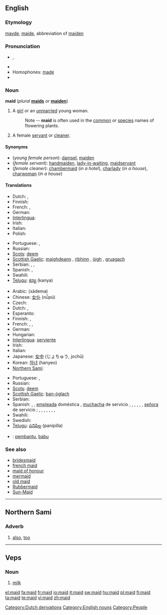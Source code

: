 ==English==
{{wikipedia}}

===Etymology===
{{etyl|enm}} [[mayde]], [[maide]], abbreviation of [[maiden]]

===Pronunciation===
* {{IPA|/meɪd/}}, {{SAMPA|/meId/}}
* {{rhymes|eɪd}}
* Homophones: [[made]]
* {{audio|en-us-maid.ogg|Audio (US)}}

===Noun===
'''maid''' (''plural'' '''[[maids]]''' ''or'' '''[[maiden]]''')

# {{poetic}} A [[girl]] or an [[unmarried]] young woman.
#: Note -- '''maid''' is often used in the [[common]] or [[species]] names of flowering plants.
# A female [[servant]] or [[cleaner]].

====Synonyms====
* (''young female person''): [[damsel]], [[maiden]]
* (''female servant''): [[handmaiden]], [[lady-in-waiting]], [[maidservant]]
* (''female cleaner''): [[chambermaid]] (''in a hotel''), [[charlady]] (''in a house''), [[charwoman]] (''in a house'')

====Translations====
{{trans-top|young female}}
* Dutch: {{t+|nl|meisje|n}}, {{t-|nl|meid|f}}
* Finnish: {{t-|fi|neito}}
* French: {{t+|fr|demoiselle|f}}, {{t+|fr|jeune fille|f}}
* German: {{t+|de|Mädchen|n}}
* [[Interlingua]]: {{t|ia|senioretta|xs=Interlingua}}
* Irish: {{t+|ga|cailín|m|xs=Irish}}
* Italian: {{t+|it|signorina|f}}
* Polish: {{t+|pl|panna|f}}
{{trans-mid}}
* Portuguese: {{t+|pt|donzela|f}}, {{t+|pt|moça|f}}
* Russian: {{t+|ru|девица|f|tr=devítsa|sc=Cyrl}}
* [[Scots]]: [[deem]]
* [[Scottish Gaelic]]: [[maighdeann]] {{f}}, [[rìbhinn]] {{f}}, [[òigh]] {{f}}, [[gruagach]] {{f}}
* Serbian: {{t-|sr|deva|f}}, {{t-|sr|devojka}}, {{t-|sr|moma|f}}
* Spanish: {{t+|es|doncella|f}}, {{t+|es|señorita|f}}
* Swahili: {{t|sw|wafanyikazi|xs=Swahili}}
* [[Telugu]]: [[కన్య]] (kanya)
{{trans-bottom}}

{{trans-top|female servant or cleaner}}
* Arabic: {{Arab|[[خادمة]]}} (xādema) {{f}}
* Chinese: [[女仆]] (nǚpú)
* Czech: {{t-|cs|služka|f}}
* Dutch: {{t-|nl|meid|f}}, {{t|nl|dienstmeid|f}}
* Esperanto: {{t-|eo|servistino|xs=Esperanto}}
* Finnish: {{t-|fi|palvelustyttö}}, {{t+|fi|piika}}
* French: {{t+|fr|bonne|f}}, {{t|fr|bonne à tout faire|f}}, {{t+|fr|domestique|f}}
* German: {{t|de|Dienstmädchen|n}}
* Hungarian: {{t-|hu|szobalány}}
* [[Interlingua]]: [[serviente]]
* Irish: {{t+|ga|cailín|m|xs=Irish}}
* Italian: {{t+|it|cameriera|f}}
* Japanese: [[女中]] (じょちゅう, jochū)
* Korean: [[하녀]] (hanyeo)
* [[Northern Sami]]: {{tø|se|biiga}}
{{trans-mid}}
* Portuguese: {{t+|pt|empregada|f}}, {{t-|pt|servente|f}}
* Russian: {{t|ru|горничная|f|tr=górničnaja|sc=Cyrl}}
* [[Scots]]: [[deem]]
* [[Scottish Gaelic]]: [[ban-òglach]] {{f}}
* Serbian: {{t-|sr|sluškinja|f}}
* Spanish: {{italbrac|inoffensive terms}} {{t+|es|criada|f}}, {{t-|es|doméstica|f}}, [[empleada]] doméstica {{f}}, [[muchacha]] de servicio {{f}}, {{t-|es|sirvienta|f}}, {{t|es|asesora del hogar|f}} {{italbrac|Chile|formal usage}}, {{t-|es|asistenta|f}} {{italbrac|Spain}}, {{t-|es|mucama|f}} {{italbrac|Argentina|Uruguay}}, {{t-|es|nana|f}} {{italbrac|Chile}}, [[señora]] de servicio {{f}} {{italbrac|Venezuela}}; {{italbrac|offensive terms}} {{t|es|cachifa|f}} {{italbrac|Venezuela}}, {{t|es|chacha|f}} {{italbrac|Mexico|Spain}}, {{t-|es|cholera|f}} {{italbrac|El Salvador|Guatemala}}, {{t+|es|chopa|f}} {{italbrac|Dominican Republic}}, {{t+|es|fregona|f}} {{italbrac|Spain}}, {{t+|es|gata|f}} {{italbrac|Mexico}}, {{t-|es|muca|f}} {{italbrac|Guatemala}}, {{t|es|nacha|f}} {{italbrac|Honduras}}
* Swahili: {{t|sw|mfanyikazi|xs=Swahili}}
* Swedish: {{t|sv|hembiträde|c}}
* [[Telugu]]: [[పనిపిల్ల]] (panipilla)
{{trans-bottom}}

{{checktrans-top}}
* {{ttbc|Indonesian}}: [[bantu|pembantu]], [[babu]]
{{checktrans-bottom}}

===See also===
* [[bridesmaid]]
* [[french maid]]
* [[maid of honour]]
* [[mermaid]]
* [[old maid]]
* [[Rubbermaid]]
* [[Sun-Maid]]

[[Category:Dutch derivations]]
[[Category:English nouns]]
[[Category:People]]

----

==Northern Sami==

===Adverb===
{{infl|se|adverb}}

# [[also]], [[too]]

----

==Veps==

===Noun===
{{infl|vep|noun}}

# [[milk]]

[[el:maid]]
[[fa:maid]]
[[fr:maid]]
[[io:maid]]
[[it:maid]]
[[sw:maid]]
[[hu:maid]]
[[pl:maid]]
[[fi:maid]]
[[ta:maid]]
[[te:maid]]
[[vi:maid]]
[[zh:maid]]
